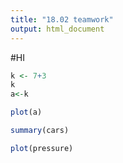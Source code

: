 ```yaml
---
title: "18.02 teamwork"
output: html_document
---
```

#HI
```r
k <- 7+3
k
a<-k

plot(a)
```



```r
summary(cars)
```



```r
plot(pressure)
```


